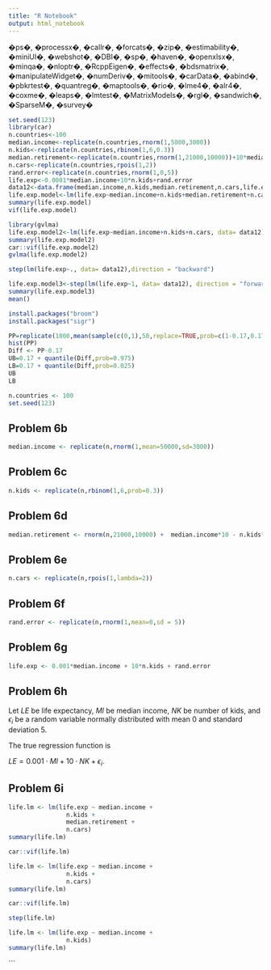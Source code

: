 ---
title: "R Notebook"
output: html_notebook
---
�ps�, �processx�, �callr�, �forcats�, �zip�, �estimability�, �miniUI�, �webshot�, �DBI�, �sp�, �haven�, �openxlsx�, �minqa�, �nloptr�, �RcppEigen�, �effects�, �bdsmatrix�, �manipulateWidget�, �numDeriv�, �mitools�, �carData�, �abind�, �pbkrtest�, �quantreg�, �maptools�, �rio�, �lme4�, �alr4�, �coxme�, �leaps�, �lmtest�, �MatrixModels�, �rgl�, �sandwich�, �SparseM�, �survey�


```{r}
set.seed(123)
library(car)
n.countries<-100
median.income<-replicate(n.countries,rnorm(1,5000,3000))
n.kids<-replicate(n.countries,rbinom(1,6,0.3))
median.retirement<-replicate(n.countries,rnorm(1,21000,10000))+10*median.income-120000*n.kids
n.cars<-replicate(n.countries,rpois(1,2))
rand.error<-replicate(n.countries,rnorm(1,0,5))
life.exp<-0.0001*median.income+10*n.kids+rand.error
data12<-data.frame(median.income,n.kids,median.retirement,n.cars,life.exp)
life.exp.model<-lm(life.exp~median.income+n.kids+median.retirement+n.cars, data= data12)
summary(life.exp.model)
vif(life.exp.model)
```

```{r}
library(gvlma)
life.exp.model2<-lm(life.exp~median.income+n.kids+n.cars, data= data12)
summary(life.exp.model2)
car::vif(life.exp.model2)
gvlma(life.exp.model2)
```

```{r}
step(lm(life.exp~., data= data12),direction = "backward")
```

```{r}
life.exp.model3<-step(lm(life.exp~1, data= data12), direction = "forward", scope = "life.exp.model2")
summary(life.exp.model3)
mean()
```

```{r}
install.packages("broom")
install.packages("sigr")
```


```{r}
PP=replicate(1000,mean(sample(c(0,1),50,replace=TRUE,prob=c(1-0.17,0.17))))
hist(PP)
Diff <- PP-0.17
UB=0.17 + quantile(Diff,prob=0.975)
LB=0.17 + quantile(Diff,prob=0.025)
UB
LB
```


```{r}
n.countries <- 100
set.seed(123)
```

## Problem 6b

```{r}
median.income <- replicate(n,rnorm(1,mean=50000,sd=3000))
```

## Problem 6c

```{r}
n.kids <- replicate(n,rbinom(1,6,prob=0.3))
```

## Problem 6d

```{r}
median.retirement <- rnorm(n,21000,10000) +  median.income*10 - n.kids*120000
```

## Problem 6e

```{r}
n.cars <- replicate(n,rpois(1,lambda=2))
```

## Problem 6f

```{r}
rand.error <- replicate(n,rnorm(1,mean=0,sd = 5))
```

## Problem 6g

```{r}
life.exp <- 0.001*median.income + 10*n.kids + rand.error  
```

## Problem 6h

Let $LE$ be life expectancy, $MI$ be median income, $NK$ be number of kids, and $\epsilon_i$ be a random variable normally distributed with mean 0 and standard deviation 5.  

The true regression function is

$LE = 0.001 \cdot MI + 10 \cdot NK + \epsilon_i$.

## Problem 6i



```{r}
life.lm <- lm(life.exp ~ median.income +
                n.kids +
                median.retirement +
                n.cars)
summary(life.lm)
```


```{r}
car::vif(life.lm)
```





```{r}
life.lm <- lm(life.exp ~ median.income +
                n.kids +
                n.cars)
summary(life.lm)
```

```{r}
car::vif(life.lm)
```

```{r}
step(life.lm)
```

```{r}
life.lm <- lm(life.exp ~ median.income +
                n.kids)
summary(life.lm)
```

```

